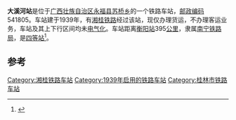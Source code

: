 {{noteTA
|1=zh-cn:始发车次; zh-hk:列車班次;
|2=zh-cn:车次; zh-hk:班次;
}}
{{Infobox China railway station 
|车站名称 = 大溪河站
|车站名称拼音 = 
|车站地址 = [[广西壮族自治区|广西壮族自治区]][[永福县|永福县]]
|归属 = [[南宁铁路局|南宁铁路局]]
|车站等级 = [[四等站_(中铁)|四等站]]
|线路 = [[湘桂铁路|湘桂铁路]]
}}
'''大溪河站'''是位于[[广西壮族自治区|广西壮族自治区]][[永福县|永福县]][[苏桥乡|苏桥乡]]的一个铁路车站，[[邮政编码|邮政编码]]541805。车站建于1939年，有[[湘桂铁路|湘桂铁路]]经过该站，现仅办理货运，不办理客运业务，车站及其上下行区间均未[[电气化|电气化]]。车站距离[[衡阳站|衡阳站]]395[[公里|公里]]，隶属[[南宁铁路局|南宁铁路局]]，是[[四等站_(中铁)|四等站]]<ref>{{Cite book|title=中国铁路站名词典|last=孙本祥主编|first=|publisher=北京：[[中国铁道出版社|中国铁道出版社]]|year=2003.04|isbn=7-113-03941-3|location=|pages=480}}</ref>。

==参考==
{{reflist}}

{{start rail box}}
{{s-inop|[[横山站_(广西壮族自治区)|横山站]]}}
{{s-line|[[湘桂铁路|湘桂铁路]]}}
{{s-inop|[[塘堡站|塘堡站]]}}
{{end box}}
{{湘桂铁路}}

[[Category:湘桂铁路车站|Category:湘桂铁路车站]]
[[Category:1939年启用的铁路车站|Category:1939年启用的铁路车站]]
[[Category:桂林市铁路车站|Category:桂林市铁路车站]]


{{铁路车站小作品}}
{{广西小作品}}